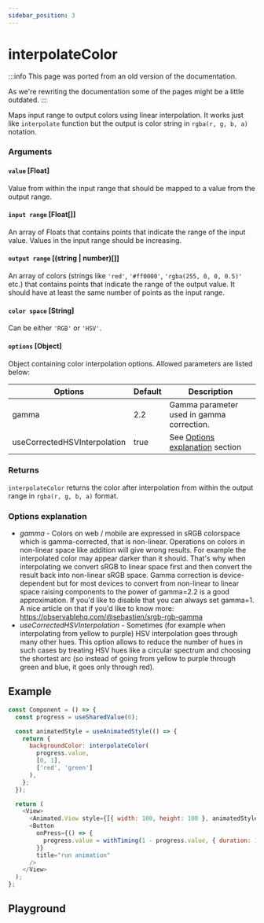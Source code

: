```yaml
---
sidebar_position: 3
---
```


# interpolateColor

:::info
This page was ported from an old version of the documentation.

As we're rewriting the documentation some of the pages might be a little outdated.
:::

Maps input range to output colors using linear interpolation. It works just like `interpolate` function but the output is color string in `rgba(r, g, b, a)` notation.

### Arguments

#### `value` [Float]

Value from within the input range that should be mapped to a value from the output range.

#### `input range` [Float[]]

An array of Floats that contains points that indicate the range of the input value. Values in the input range should be increasing.

#### `output range` [(string | number)[]]

An array of colors (strings like `'red'`, `'#ff0000'`, `'rgba(255, 0, 0, 0.5)'` etc.) that contains points that indicate the range of the output value. It should have at least the same number of points as the input range.

#### `color space` [String]

Can be either `'RGB'` or `'HSV'`.

#### `options` [Object]

Object containing color interpolation options. Allowed parameters are listed below:

| Options                      | Default | Description                                             |
| ---------------------------- | ------- | ------------------------------------------------------- |
| gamma                        | 2.2     | Gamma parameter used in gamma correction.               |
| useCorrectedHSVInterpolation | true    | See [Options explanation](#options-explanation) section |

### Returns

`interpolateColor` returns the color after interpolation from within the output range in `rgba(r, g, b, a)` format.

### Options explanation

- _gamma_ - Colors on web / mobile are expressed in sRGB colorspace which is gamma-corrected, that is non-linear.
  Operations on colors in non-linear space like addition will give wrong results. For example the interpolated color
  may appear darker than it should. That's why when interpolating we convert sRGB to linear space first and then convert
  the result back into non-linear sRGB space. Gamma correction is device-dependent but for most devices to convert
  from non-linear to linear space raising components to the power of gamma=2.2 is a good approximation. If you'd like to
  disable that you can always set gamma=1. A nice article on that if you'd like to know more: https://observablehq.com/@sebastien/srgb-rgb-gamma
- _useCorrectedHSVInterpolation_ - Sometimes (for example when interpolating from yellow to purple) HSV interpolation goes
  through many other hues. This option allows to reduce the number of hues in such cases by treating HSV hues like a circular spectrum and choosing
  the shortest arc (so instead of going from yellow to purple through green and blue, it goes only through red).

## Example

```js
const Component = () => {
  const progress = useSharedValue(0);

  const animatedStyle = useAnimatedStyle(() => {
    return {
      backgroundColor: interpolateColor(
        progress.value,
        [0, 1],
        ['red', 'green']
      ),
    };
  });

  return (
    <View>
      <Animated.View style={[{ width: 100, height: 100 }, animatedStyle]} />
      <Button
        onPress={() => {
          progress.value = withTiming(1 - progress.value, { duration: 1000 });
        }}
        title="run animation"
      />
    </View>
  );
};
```

## Playground


<InteractivePlayground usePlayground={useInterpolateColorPlayground} />
